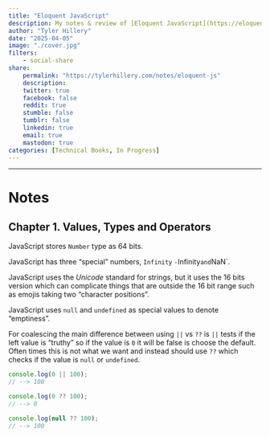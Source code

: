 ```yaml
---
title: "Eloquent JavaScript"
description: My notes & review of [Eloquent JavaScript](https://eloquentjavascript.net/) by Marijn Haverbeke 
author: "Tyler Hillery"
date: "2025-04-05"
image: "./cover.jpg"
filters:
    - social-share
share:
    permalink: "https://tylerhillery.com/notes/eloquent-js"
    description:
    twitter: true
    facebook: false
    reddit: true
    stumble: false
    tumblr: false
    linkedin: true
    email: true
    mastodon: true
categories: [Technical Books, In Progress]
---
```


------------------------------------------------------------------------

# Notes

## Chapter 1. Values, Types and Operators

JavaScript stores `Number` type as 64 bits.

JavaScript has three "special" numbers, `Infinity` `-`Infinity` and `NaN`.

JavaScript uses the *Unicode* standard for strings, but it uses the 16 bits version which can complicate things that are outside the 16 bit range such as emojis taking two "character positions".

JavaScript uses `null` and `undefined` as special values to denote "emptiness".

For coalescing the main difference between using `||` vs `??` is `||` tests if the left value is "truthy" so if the value is `0` it will be false is choose the default. Often times this is not what we want and instead should use `??` which checks if the value is `null` or `undefined`.

```js
console.log(0 || 100);
// --> 100

console.log(0 ?? 100);
// --> 0 

console.log(null ?? 100);
// --> 100
```
